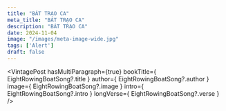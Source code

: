 ```yaml
---
title: "BÁT TRẠO CA"
meta_title: "BÁT TRẠO CA"
description: "BÁT TRẠO CA"
date: 2024-11-04
image: "/images/meta-image-wide.jpg"
tags: ['Alert']
draft: false
---
```



<div style="width: 50%; margin: auto">
  <Youtube client:load id={EightRowingBoatSong?.youtubeId} title={EightRowingBoatSong?.title} />
</div>

<VintagePost
  hasMultiParagraph={true}
  bookTitle={ EightRowingBoatSong?.title }
  author={ EightRowingBoatSong?.author }
  image={ EightRowingBoatSong?.image }
  intro={ EightRowingBoatSong?.intro }
  longVerse={ EightRowingBoatSong?.verse }
/>
